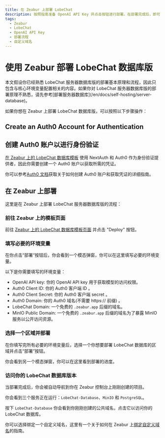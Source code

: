 ```yaml
---
title: 在 Zeabur 上部署 LobeChat
description: 按照指南准备 OpenAI API Key 并点击按钮进行部署。在部署完成后，即可开始使用 LobeChat 并选择是否绑定自定义域名。
tags:
  - Zeabur
  - LobeChat
  - OpenAI API Key
  - 部署流程
  - 自定义域名
---
```


#  使用 Zeabur 部署 LobeChat 数据库版

<Callout type="info">
本文假设你已经熟悉 LobeChat 服务器数据库版的部署基本原理和流程，因此只包含与核心环境变量配置相关的内容。如果你对 LobeChat 服务器数据库版的部署原理不熟悉，请先参考[部署服务器数据库](/en/docs/self-hosting/server-database)。
</Callout>

如果你想在 Zeabur 上部署 LobeChat 数据库版，可以按照以下步骤操作：

## Create an Auth0 Account for Authentication
## 创建 Auth0 账户以进行身份验证

[在 Zeabur 上的 LobeChat 数据库模板](https://zeabur.com/templates/RRSPSD) 使用 NextAuth 和 Auth0 作为身份验证提供者，因此你需要创建一个 Auth0 账户以获取所需的凭证。

你可以参考[Auth0 文档](/en/docs/self-hosting/advanced/auth/next-auth/auth0)获取关于如何创建 Auth0 账户和获取凭证的详细指南。

## 在 Zeabur 上部署

这里是在 Zeabur 上部署 LobeChat 服务器数据库版的流程：

<Steps>

### 前往 Zeabur 上的模板页面

前往 [Zeabur 上的 LobeChat 数据库模板页面](https://zeabur.com/templates/RRSPSD) 并点击 "Deploy" 按钮。

### 填写必要的环境变量

在你点击“部署“按钮后，你会看到一个模态弹窗，你可以在这里填写必要的环境变量。

以下是你需要填写的环境变量：

- OpenAI API key: 你的 OpenAI API key 用于获取模型的访问权限。
- Auth0 Client ID: 你的 Auth0 客户端 ID 。
- Auth0 Client Secret: 你的 Auth0 客户端 secret 。
- Auth0 Domain: 你的 Auth0 域名(不需要 https:// 前缀) 。
- LobeChat Domain: 一个免费的 `.zeabur.app` 后缀的域名。
- MinIO Public Domain: 一个免费的 `.zeabur.app` 后缀的域名为了暴露 MinIO 服务以公开访问资源。

### 选择一个区域并部署

在你填写完所有必要的环境变量后，选择一个你想要部署 LobeChat 数据库的区域并点击“部署”按钮。

你会看到另一个模态弹窗，你可以在这里看到部署的进度。

### 访问你的 LobeChat 数据库版本

当部署完成后，你会被自动导航到你在 Zeabur 控制台上刚刚创建的项目。

你会看到三个服务正在运行：`LobeChat-Database`、`MinIO` 和 `PostgreSQL`。

按下 `LobeChat-Database` 你会看到你刚刚创建的公共域名，点击它以访问你的 LobeChat 数据库。

你可以选择绑定一个自定义域名，这里有一个关于如何在 Zeabur 上[绑定自定义域名](https://zeabur.com/docs/deploy/domain-binding)的指南。

</Steps>
